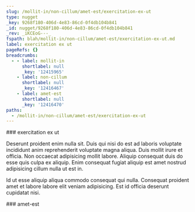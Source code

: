 ```yaml
---
slug: /mollit-in/non-cillum/amet-est/exercitation-ex-ut
type: nugget
_key: 9268f180-406d-4e83-86cd-0f4db104b841
_id: nugget/9268f180-406d-4e83-86cd-0f4db104b841
_rev: _iKCEoG---_
fspath: blah/mollit-in/non-cillum/amet-est/exercitation-ex-ut.md
label: exercitation ex ut
pageRefs: {}
breadcrumbs:
  - - label: mollit-in
      shortlabel: null
      _key: '12415965'
    - label: non-cillum
      shortlabel: null
      _key: '12416467'
    - label: amet-est
      shortlabel: null
      _key: '12416470'
paths:
  - /mollit-in/non-cillum/amet-est/exercitation-ex-ut
---
```


<NuggetArea>
<Nugget slug="/mollit-in/non-cillum/amet-est/exercitation-ex-ut" type="nugget" _key="9268f180-406d-4e83-86cd-0f4db104b841" _id="nugget/9268f180-406d-4e83-86cd-0f4db104b841" _rev="_iKCEoG---_" fspath="blah/mollit-in/non-cillum/amet-est/exercitation-ex-ut.md" label="exercitation ex ut" paths="/mollit-in/non-cillum/amet-est/exercitation-ex-ut">
<NuggetBody>
### exercitation ex ut

Deserunt proident enim nulla sit. Duis qui nisi do est ad laboris voluptate incididunt anim reprehenderit voluptate magna aliqua. Duis mollit irure et officia. Non occaecat adipisicing mollit labore. Aliquip consequat duis do esse quis culpa ex aliquip. Enim consequat fugiat aliquip est amet nostrud adipisicing cillum nulla ut est in.

Id ut esse aliquip aliqua commodo consequat qui nulla. Consequat proident amet et labore labore elit veniam adipisicing. Est id officia deserunt cupidatat nisi.

</NuggetBody>
<Breadcrumbs>
<Crumbs>
<Crumb _key="12415965" label="mollit-in" /><Crumb _key="12416467" label="non-cillum" /><Crumb _key="12416470" label="amet-est" />
</Crumbs>
</Breadcrumbs>
</Nugget>

<NuggetsInbound>
</NuggetsInbound>
<NuggetsOutbound>
</NuggetsOutbound>
</NuggetArea>
<PassagesInbound>
<Passage direction="inbound" type="passage" _key="12416470" _id="passage/12416470" _rev="_iKCEoF6--A" label="amet-est" passage="amet-est" fspath="blah/mollit-in/non-cillum/amet-est" paths="/mollit-in/non-cillum/amet-est" slug="/mollit-in/non-cillum/amet-est">
<NuggetBody>
### amet-est

</NuggetBody>
<Breadcrumbs>
<Crumbs>
<Crumb _key="12415965" label="mollit-in" /><Crumb _key="12416467" label="non-cillum" />
</Crumbs>
</Breadcrumbs>
</Passage>

</PassagesInbound>
<PassagesOutbound>
</PassagesOutbound>